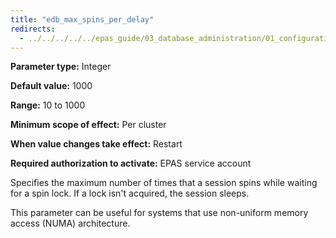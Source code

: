 ```yaml
---
title: "edb_max_spins_per_delay"
redirects:
  - ../../../../../epas_guide/03_database_administration/01_configuration_parameters/03_configuration_parameters_by_functionality/01_top_performance_related_parameters/15_edb_max_spins_per_delay #generated for docs/epas/reorg-role-use-case-mode
---
```


<div id="edb_max_spins_per_delay" class="registered_link"></div>

**Parameter type:** Integer

**Default value:** 1000

**Range:** 10 to 1000

**Minimum scope of effect:** Per cluster

**When value changes take effect:** Restart

**Required authorization to activate:** EPAS service account

Specifies the maximum number of times that a session spins while waiting for a spin lock. If a lock isn't acquired, the session sleeps.

This parameter can be useful for systems that use non-uniform memory access (NUMA) architecture.
